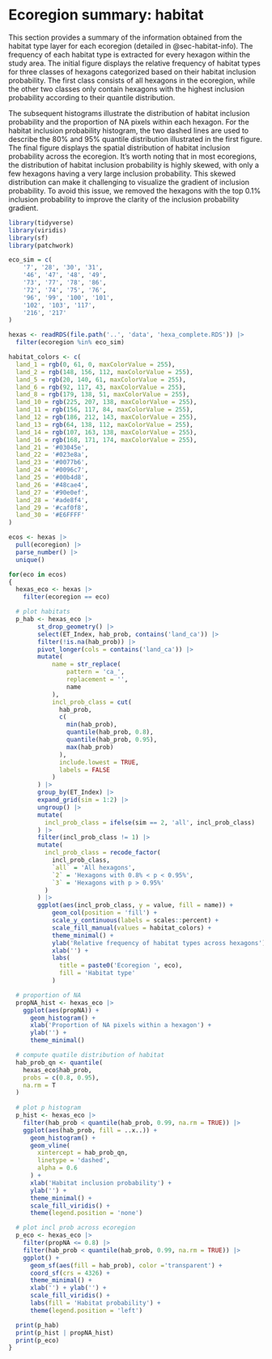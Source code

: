 # Ecoregion summary: habitat {#sec-ecoSumm-habitat}

This section provides a summary of the information obtained from the habitat type layer for each ecoregion (detailed in @sec-habitat-info).
The frequency of each habitat type is extracted for every hexagon within the study area.
The initial figure displays the relative frequency of habitat types for three classes of hexagons categorized based on their habitat inclusion probability.
The first class consists of all hexagons in the ecoregion, while the other two classes only contain hexagons with the highest inclusion probability according to their quantile distribution.

The subsequent histograms illustrate the distribution of habitat inclusion probability and the proportion of NA pixels within each hexagon.
For the habitat inclusion probability histogram, the two dashed lines are used to describe the 80% and 95% quantile distribution illustrated in the first figure.
The final figure displays the spatial distribution of habitat inclusion probability across the ecoregion.
It's worth noting that in most ecoregions, the distribution of habitat inclusion probability is highly skewed, with only a few hexagons having a very large inclusion probability.
This skewed distribution can make it challenging to visualize the gradient of inclusion probability.
To avoid this issue, we removed the hexagons with the top 0.1% inclusion probability to improve the clarity of the inclusion probability gradient.

```r
library(tidyverse)
library(viridis)
library(sf)
library(patchwork)

eco_sim = c(
    '7', '28', '30', '31',
    '46', '47', '48', '49',
    '73', '77', '78', '86',
    '72', '74', '75', '76',
    '96', '99', '100', '101',
    '102', '103', '117',
    '216', '217'
)

hexas <- readRDS(file.path('..', 'data', 'hexa_complete.RDS')) |>
  filter(ecoregion %in% eco_sim)
```

```r
habitat_colors <- c(
  land_1 = rgb(0, 61, 0, maxColorValue = 255),
  land_2 = rgb(148, 156, 112, maxColorValue = 255),
  land_5 = rgb(20, 140, 61, maxColorValue = 255),
  land_6 = rgb(92, 117, 43, maxColorValue = 255),
  land_8 = rgb(179, 138, 51, maxColorValue = 255),
  land_10 = rgb(225, 207, 138, maxColorValue = 255),
  land_11 = rgb(156, 117, 84, maxColorValue = 255),
  land_12 = rgb(186, 212, 143, maxColorValue = 255),
  land_13 = rgb(64, 138, 112, maxColorValue = 255),
  land_14 = rgb(107, 163, 138, maxColorValue = 255),
  land_16 = rgb(168, 171, 174, maxColorValue = 255),
  land_21 = '#03045e',
  land_22 = '#023e8a',
  land_23 = '#0077b6',
  land_24 = '#0096c7',
  land_25 = '#00b4d8',
  land_26 = '#48cae4',
  land_27 = '#90e0ef',
  land_28 = '#ade8f4',
  land_29 = '#caf0f8',
  land_30 = '#E6FFFF'
)
```



```r
ecos <- hexas |>
  pull(ecoregion) |>
  parse_number() |>
  unique()

for(eco in ecos)
{
  hexas_eco <- hexas |>
    filter(ecoregion == eco)

  # plot habitats
  p_hab <- hexas_eco |>
        st_drop_geometry() |>
        select(ET_Index, hab_prob, contains('land_ca')) |>
        filter(!is.na(hab_prob)) |>
        pivot_longer(cols = contains('land_ca')) |>
        mutate(
            name = str_replace(
                pattern = 'ca_',
                replacement = '',
                name
            ),
            incl_prob_class = cut(
              hab_prob,
              c(
                min(hab_prob),
                quantile(hab_prob, 0.8),
                quantile(hab_prob, 0.95),
                max(hab_prob)
              ),
              include.lowest = TRUE,
              labels = FALSE
            )
        ) |>
        group_by(ET_Index) |>
        expand_grid(sim = 1:2) |>
        ungroup() |>
        mutate(
          incl_prob_class = ifelse(sim == 2, 'all', incl_prob_class)
        ) |>
        filter(incl_prob_class != 1) |>
        mutate(
          incl_prob_class = recode_factor(
            incl_prob_class,
            `all` = 'All hexagons',
            `2` = 'Hexagons with 0.8% < p < 0.95%',
            `3` = 'Hexagons with p > 0.95%'
          )
        ) |>
        ggplot(aes(incl_prob_class, y = value, fill = name)) +
            geom_col(position = 'fill') +
            scale_y_continuous(labels = scales::percent) +
            scale_fill_manual(values = habitat_colors) +
            theme_minimal() +
            ylab('Relative frequency of habitat types across hexagons') +
            xlab('') +
            labs(
              title = paste0('Ecoregion ', eco),
              fill = 'Habitat type'
            )

  # proportion of NA
  propNA_hist <- hexas_eco |>
    ggplot(aes(propNA)) +
      geom_histogram() +
      xlab('Proportion of NA pixels within a hexagon') +
      ylab('') +
      theme_minimal()

  # compute quatile distribution of habitat
  hab_prob_qn <- quantile(
    hexas_eco$hab_prob,
    probs = c(0.8, 0.95),
    na.rm = T
  )
  
  # plot p histogram
  p_hist <- hexas_eco |>
    filter(hab_prob < quantile(hab_prob, 0.99, na.rm = TRUE)) |>
    ggplot(aes(hab_prob, fill = ..x..)) +
      geom_histogram() +
      geom_vline(
        xintercept = hab_prob_qn,
        linetype = 'dashed',
        alpha = 0.6
      ) +
      xlab('Habitat inclusion probability') +
      ylab('') +
      theme_minimal() +
      scale_fill_viridis() +
      theme(legend.position = 'none')

  # plot incl prob across ecoregion
  p_eco <- hexas_eco |>
    filter(propNA <= 0.8) |>
    filter(hab_prob < quantile(hab_prob, 0.99, na.rm = TRUE)) |>
    ggplot() +
      geom_sf(aes(fill = hab_prob), color ='transparent') +
      coord_sf(crs = 4326) +
      theme_minimal() +
      xlab('') + ylab('') +
      scale_fill_viridis() +
      labs(fill = 'Habitat probability') +
      theme(legend.position = 'left')

  print(p_hab)
  print(p_hist | propNA_hist)
  print(p_eco)
}
```
